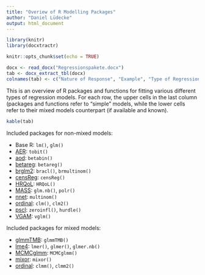 ```yaml
---
title: "Overiew of R Modelling Packages"
author: "Daniel Lüdecke"
output: html_document
---
```


```r
library(knitr)
library(docxtractr)

knitr::opts_chunk$set(echo = TRUE)

docx <- read_docx("Regressionspakete.docx")
tab <- docx_extract_tbl(docx)
colnames(tab) <- c("Nature of Response", "Example", "Type of Regression", "R package or function")
```

This is an overview of R packages and functions for fitting various different types of regression models. For each row, the upper cells in the last column (packages and functions refer to "simple" models, while the lower cells refer to their mixed models counterpart (if available and known).


```r
kable(tab)
```

Included packages for non-mixed models:

  - Base R: `lm()`, `glm()`
  - [AER](https://CRAN.R-project.org/package=AER): `tobit()`
  - [aod](https://CRAN.R-project.org/package=aod): `betabin()`
  - [betareg](https://CRAN.R-project.org/package=betareg): `betareg()`
  - [brglm2](https://CRAN.R-project.org/package=brglm2): `bracl()`, `brmultinom()`
  - [censReg](https://CRAN.R-project.org/package=censReg): `censReg()`
  - [HRQoL](https://CRAN.R-project.org/package=HRQoL): `HRQoL()`
  - [MASS](https://CRAN.R-project.org/package=MASS): `glm.nb()`, `polr()`
  - [nnet](https://CRAN.R-project.org/package=nnet): `multinom()`
  - [ordinal](https://CRAN.R-project.org/package=ordinal): `clm()`, `clm2()`
  - [pscl](https://CRAN.R-project.org/package=pscl): `zeroinfl()`, `hurdle()`
  - [VGAM](https://CRAN.R-project.org/package=VGAM): `vglm()`

Included packages for mixed models:

  - [glmmTMB](https://CRAN.R-project.org/package=glmmTMB): `glmmTMB()`
  - [lme4](https://CRAN.R-project.org/package=lme4): `lmer()`, `glmer()`, `glmer.nb()`
  - [MCMCglmm](https://CRAN.R-project.org/package=MCMCglmm): `MCMCglmm()`
  - [mixor](https://CRAN.R-project.org/package=mixor): `mixor()`
  - [ordinal](https://CRAN.R-project.org/package=ordinal): `clmm()`, `clmm2()`
